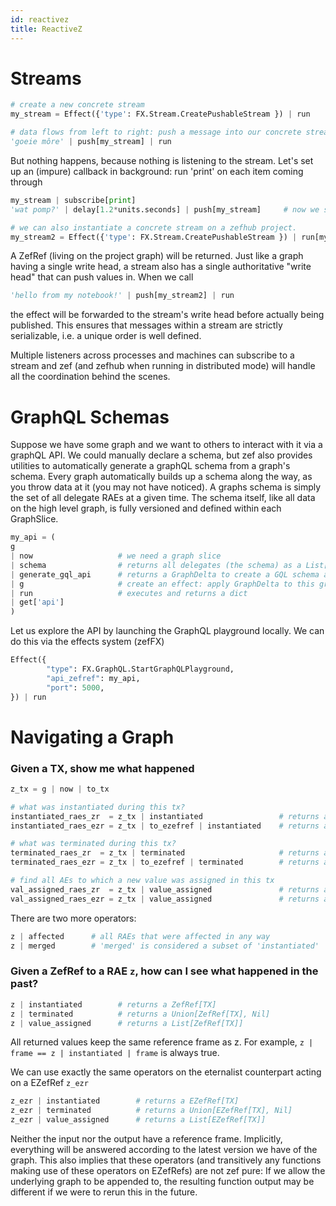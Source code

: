 ```yaml
---
id: reactivez
title: ReactiveZ
---
```







# Streams

```python
# create a new concrete stream
my_stream = Effect({'type': FX.Stream.CreatePushableStream }) | run
```

```python
# data flows from left to right: push a message into our concrete stream
'goeie môre' | push[my_stream] | run
```

But nothing happens, because nothing is listening to the stream.
Let's set up an (impure) callback in background: run 'print' on each item coming through
```python
my_stream | subscribe[print]      
'wat pomp?' | delay[1.2*units.seconds] | push[my_stream]     # now we see it printed with a delay
```






```python
# we can also instantiate a concrete stream on a zefhub project.
my_stream2 = Effect({'type': FX.Stream.CreatePushableStream }) | run[my_zefhub_project]
```
A ZefRef (living on the project graph) will be returned. Just like a graph having a single write head, a stream also has a single authoritative "write head" that can push values in. When we call
```python
'hello from my notebook!' | push[my_stream2] | run
```
the effect will be forwarded to the stream's write head before actually being published. This ensures that messages within a stream are strictly serializable, i.e. a unique order is well defined.

Multiple listeners across processes and machines can subscribe to a stream and zef (and zefhub when running in distributed mode) will handle all the coordination behind the scenes.








# GraphQL Schemas

Suppose we have some graph and we want to others to interact with it via a graphQL API.
We could manually declare a schema, but zef also provides utilities to automatically generate a graphQL schema from a graph's schema.
Every graph automatically builds up a schema along the way, as you throw data at it (you may not have noticed). A graphs schema is simply the set of all delegate RAEs at a given time. The schema itself, like all data on the high level graph, is fully versioned and defined within each GraphSlice.
```python
my_api = (
g                     
| now                   # we need a graph slice
| schema                # returns all delegates (the schema) as a List[ZefRef[delegate[RAE]]]
| generate_gql_api      # returns a GraphDelta to create a GQL schema and API from the graph schema
| g                     # create an effect: apply GraphDelta to this graph
| run                   # executes and returns a dict
| get['api'] 
)
```
Let us explore the API by launching the GraphQL playground locally. We can do this via the effects system (zefFX)
```python
Effect({
        "type": FX.GraphQL.StartGraphQLPlayground,
        "api_zefref": my_api,
        "port": 5000,
}) | run

```





# Navigating a Graph

### Given a TX, show me what happened

```python
z_tx = g | now | to_tx

# what was instantiated during this tx?
instantiated_raes_zr  = z_tx | instantiated                 # returns a List[ZefRef[RAE]]
instantiated_raes_ezr = z_tx | to_ezefref | instantiated    # returns a List[EZefRef[RAE]]

# what was terminated during this tx?
terminated_raes_zr  = z_tx | terminated                     # returns a List[ZefRef[RAE]]
terminated_raes_ezr = z_tx | to_ezefref | terminated        # returns a List[EZefRef[RAE]]

# find all AEs to which a new value was assigned in this tx
val_assigned_raes_zr  = z_tx | value_assigned               # returns a List[ZefRef[RAE]]
val_assigned_raes_ezr = z_tx | value_assigned               # returns a List[EZefRef[RAE]]
```

There are two more operators:
```python
z | affected      # all RAEs that were affected in any way
z | merged        # 'merged' is considered a subset of 'instantiated'
```




### Given a ZefRef to a RAE `z`, how can I see what happened in the past?
```python
z | instantiated        # returns a ZefRef[TX]
z | terminated          # returns a Union[ZefRef[TX], Nil]
z | value_assigned      # returns a List[ZefRef[TX]]
```

All returned values keep the same reference frame as z.
For example, `z | frame == z | instantiated | frame` is always true.

We can use exactly the same operators on the eternalist counterpart acting on a EZefRef `z_ezr`
```python
z_ezr | instantiated        # returns a EZefRef[TX]
z_ezr | terminated          # returns a Union[EZefRef[TX], Nil]
z_ezr | value_assigned      # returns a List[EZefRef[TX]]
```

Neither the input nor the output have a reference frame. Implicitly, everything will be answered according to the latest version we have of the graph.
This also implies that these operators (and transitively any functions making use of these operators on EZefRefs) are not zef pure: If we allow the underlying graph to be appended to, the resulting function output may be different if we were to rerun this in the future.


